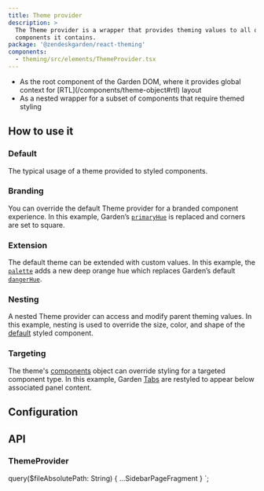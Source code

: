 ```yaml
---
title: Theme provider
description: >
  The Theme provider is a wrapper that provides theming values to all of the
  components it contains.
package: '@zendeskgarden/react-theming'
components:
  - theming/src/elements/ThemeProvider.tsx
---
```


<Usage>
  <Use>
    <ul>
      <li>
        <Markdown>
          As the root component of the Garden DOM, where it provides global context for
          [RTL](/components/theme-object#rtl) layout
        </Markdown>
      </li>
      <li>As a nested wrapper for a subset of components that require themed styling</li>
    </ul>
  </Use>
</Usage>

## How to use it

### Default

The typical usage of a theme provided to styled components.


<CodeExample code={DefaultCode}>
  <Default />
</CodeExample>

### Branding

You can override the default Theme provider for a branded component
experience. In this example, Garden’s
[`primaryHue`](/components/theme-object/#colors) is replaced and corners are
set to square.


<CodeExample code={BrandingCode}>
  <Branding />
</CodeExample>

### Extension

The default theme can be extended with custom values. In this example, the
[`palette`](/components/theme-object/#palette) adds a new deep orange hue
which replaces Garden’s default
[`dangerHue`](/components/theme-object/#colors).


<CodeExample code={ExtensionCode}>
  <Extension />
</CodeExample>

### Nesting

A nested Theme provider can access and modify parent theming values. In this
example, nesting is used to override the size, color, and shape of the
[default](#default) styled component.


<CodeExample code={NestingCode}>
  <Nesting />
</CodeExample>

### Targeting

The theme's [components](/components/theme-object#components) object can
override styling for a targeted component type. In this example, Garden
[Tabs](/components/tabs) are restyled to appear below associated panel
content.


<CodeExample code={TargetingCode}>
  <Targeting />
</CodeExample>

## Configuration

<Configuration reactPackage={props.data.mdx.package} components={props.data.mdx.components} />

## API

### ThemeProvider

<PropSheet components={props.data.mdx.components} componentName="themeProvider" />


  query($fileAbsolutePath: String) {
    ...SidebarPageFragment
  }
`;
